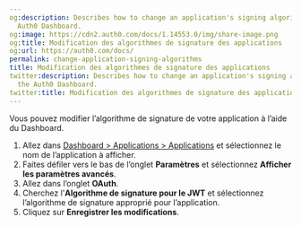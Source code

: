 ```yaml
---
og:description: Describes how to change an application's signing algorithm using the
  Auth0 Dashboard.
og:image: https://cdn2.auth0.com/docs/1.14553.0/img/share-image.png
og:title: Modification des algorithmes de signature des applications
og:url: https://auth0.com/docs/
permalink: change-application-signing-algorithms
title: Modification des algorithmes de signature des applications
twitter:description: Describes how to change an application's signing algorithm using
  the Auth0 Dashboard.
twitter:title: Modification des algorithmes de signature des applications
---
```


Vous pouvez modifier l’algorithme de signature de votre application à l’aide du Dashboard.

1. Allez dans [Dashboard > Applications > Applications](%24%7Bmanage_url%7D/#/applications) et sélectionnez le nom de l’application à afficher.
2. Faites défiler vers le bas de l’onglet **Paramètres** et sélectionnez **Afficher les paramètres avancés**.
3. Allez dans l’onglet **OAuth**.
4. Cherchez l'**Algorithme de signature pour le JWT** et sélectionnez l’algorithme de signature approprié pour l’application.
5. Cliquez sur **Enregistrer les modifications**.